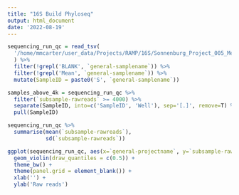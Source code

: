 ```yaml
---
title: "16S Build Phyloseq"
output: html_document
date: '2022-08-19'
---
```


```r
sequencing_run_qc = read_tsv(
  '/home/mmcarter/user_data/Projects/RAMP/16S/Sonnenburg_Project_005_Merged/Analysis/illumina-basicQC/metrics.txt'
  ) %>%
  filter(!grepl('BLANK', `general-samplename`)) %>%
  filter(!grepl('Mean', `general-samplename`)) %>%
  mutate(SampleID = paste0('S', `general-samplename`))

samples_above_4k = sequencing_run_qc %>%
  filter(`subsample-rawreads` >= 4000) %>%
  separate(SampleID, into=c('SampleID', 'Well'), sep='[.]', remove=T) %>%
  pull(SampleID)

sequencing_run_qc %>%
  summarise(mean(`subsample-rawreads`),
            sd(`subsample-rawreads`))

ggplot(sequencing_run_qc, aes(x=`general-projectname`, y=`subsample-rawreads`)) +
  geom_violin(draw_quantiles = c(0.5)) +
  theme_bw() +
  theme(panel.grid = element_blank()) +
  xlab('') +
  ylab('Raw reads')

```
